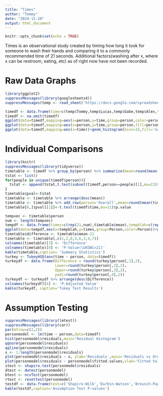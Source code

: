 ```yaml
---
title: "Times"
author: "Tommy"
date: "2024-11-20"
output: html_document
---
```


```r
knitr::opts_chunk$set(echo = TRUE)
```

Times is an observational study created by timing how long it took for someone to wash their hands and comparing it to a commonly recommended time of 21 seconds. Additional factors(washing after x, where x can be restroom, eating, etc) as of right now have not been recorded.

# Raw Data Graphs

```r
library(ggplot2)
suppressMessages(library(googlesheets4))
suppressMessages(temp <- read_sheet('https://docs.google.com/spreadsheets/d/1DA_NRzJxWlhYfJgpDxA_0aBQfLybx6eVLU2mjDHhazw/edit?usp=sharing'))

timedf <- data.frame(time=c(temp$Tommy,temp$Lucas,temp$Gabe,temp$Alex,temp$Justin),person=c(rep('Tommy',length(temp$Tommy)),rep('Lucas',length(temp$Lucas)),rep('Gabe',length(temp$Gabe)),rep('Alex',length(temp$Alex)),rep('Justin',length(temp$Justin))))
timedf <- na.omit(timedf)
ggplot(data=timedf,mapping=aes(x=person,y=time,group=person,color=person))+geom_point() + ggtitle('Time Scatterplot')
ggplot(data=timedf,mapping=aes(x=person,y=time,group=person,fill=person))+geom_boxplot() + ggtitle('Time Boxplot')
ggplot(data=timedf,mapping=aes(x=time))+geom_histogram(bins=15,fill='navy') + ggtitle('Time Histogram')
```

# Individual Comparisons

```r
library(knitr)
suppressMessages(library(tidyverse))
timetable <- timedf %>% group_by(person) %>% summarize(mean=round(mean(time),2),stdev=round(sd(time),2), n=length(person),max=max(time),min=min(time))
tstat <- list()
for(people in unique(timedf$person)){
  tstat <- append(tstat,t.test(subset(timedf,person==people)[1],mu=21)$p.value)
}
timetable$pval<-tstat
timetable <- timetable %>% arrange(desc(mean))
timetable <- timetable %>% add_row(person='Overall',mean=round(mean(timedf$time),2),stdev=round(sd(timedf$time),2),n=length(timedf$time),max=max(timedf$time),min=min(timedf$time))
timetable[6,]$pval[[1]]<-t.test(timedf$time,mu=21)$p.value

tempvec <- timetable$person
num <- length(tempvec)
tempdf <- data.frame(times=c(rep(21,num),timetable$mean),tempblah=c(rep('Recommended Time',num),rep('Individual Average',num)),Person=(c(rep(tempvec,2))))
ggplot(data=tempdf,aes(x=tempblah,y=times,group=Person,color=Person))+geom_point()+geom_line()+xlab('Individual Average Times')+scale_x_discrete(limits=c('Recommended Time','Individual Average'))
timetable$difference <- timetable$mean-21
timetable <- timetable[,c(1,2,8,5,6,3,4,7)]
colnames(timetable)[3] <- 'Difference'
colnames(timetable)[8] <- 'P-Value(\U03BC=21)'
kable(timetable,caption= 'Summary Statistics')
turkey <- TukeyHSD(aov(time ~ person, data=timedf))
turkeydf <- data.frame(Difference = round(turkey$person[,1],2),
                       Lower=round(turkey$person[,2],2),
                       Upper=round(turkey$person[,3],2),
                       padj=round(turkey$person[,4],2))
turkeydf <- turkeydf %>% arrange(desc(Difference))
colnames(turkeydf)[4] <- 'P-Adjusted Value'
kable(turkeydf, caption='Tukey Test Results')
```


# Assumption Testing

```r
suppressMessages(library(lmtest))
suppressMessages(library(car))
par(mfrow=c(2,2))
personmodel <- lm(time ~ person,data=timedf)
hist(personmodel$residuals,main='Residual Histogram')
qqnorm(personmodel$residuals)
qqline(personmodel$residuals)
x <- 1:length(personmodel$residuals)
plot(personmodel$residuals ~ x, ylab='Residuals',main='Residuals vs Order of Data Collection')
plot(personmodel$residuals ~ personmodel$fitted.values,xlab='Fitted Values',ylab='Residuals',main='Fitted Values vs Residuals')
stest <- shapiro.test(personmodel$residuals)
dtest <- dwtest(personmodel)
btest <- ncvTest(personmodel)
rtest <- resettest(personmodel)
testdf <- data.frame(test=c('Shapiro-Wilk','Durbin-Watson','Breusch-Pagan','RESET'),pval=c(stest$p.value,dtest$p.value,btest$p,rtest$p.value))
kable(testdf,caption='Assumption Test P-values')
```


